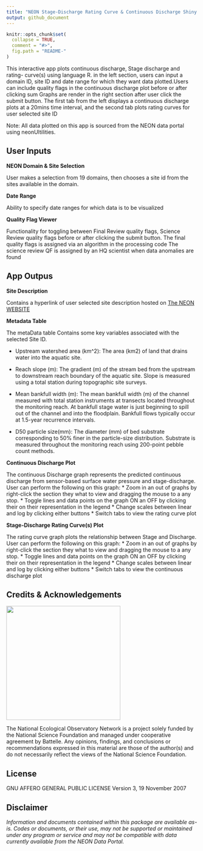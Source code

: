 ```yaml
---
title: "NEON Stage-Discharge Rating Curve & Continuous Discharge Shiny App"
output: github_document
---
```


<!-- README.md is generated from README.Rmd. Please edit that file -->

```r
knitr::opts_chunk$set(
  collapse = TRUE,
  comment = "#>",
  fig.path = "README-"
)

```
<!-- ****** Description ****** -->

This interactive app plots continuous discharge, Stage discharge and rating- curve(s) using language R.
in the left section, users can input a domain ID, site ID and date range for  which they want data plotted.Users can include quality flags in the continuous discharge plot before or after clicking sum
Graphs are render in the right section after user click the submit button. The first tab from the left displays a continuous discharge plots at a 20mins time interval, and the second tab plots rating curves for user selected site ID

Note: All data plotted on this app is sourced from the  NEON data portal using neonUltilities.

<!-- ****** Usage ****** -->
## User Inputs

**NEON Domain & Site Selection**

User makes a selection from 19 domains, then chooses a site id from the sites available in  the domain.

**Date Range**

Ability to specify date ranges for which data is to be visualized

**Quality Flag Viewer**

Functionality for toggling  between Final Review quality flags, Science Review quality flags before or after clicking the submit button.
The final quality flags is assigned via an algorithm in the processing code 
The science review QF is assigned by an HQ scientist when data anomalies are found 

## App Outpus

**Site Description**

Contains a hyperlink of user selected site description hosted on [The NEON WEBSITE](https://www.neonscience.org/field-sites/explore-field-sites)

**Metadata Table**

The metaData table Contains some  key variables associated with the  selected Site ID.

* Upstream watershed area (km^2):	The area (km2) of land that drains water into the aquatic site. 

* Reach slope (m): 	The gradient (m) of the stream bed from the upstream to downstream reach boundary of the aquatic site.
Slope is measured using a total station during topographic site surveys. 

* Mean bankfull width (m):	The mean bankfull width (m) of the channel measured with total station instruments at transects located throughout the monitoring reach.  At bankfull stage water is just beginning to spill out of the channel and into the floodplain.  Bankfull flows typically occur at 1.5-year recurrence intervals.  

* D50 particle size(mm):	The diameter (mm) of bed substrate corresponding to 50% finer in the particle-size distribution.   Substrate is measured throughout the monitoring reach using 200-point pebble count methods.  



**Continuous Discharge Plot**

The continuous Discharge graph represents the  predicted continuous discharge from sensor-based surface water pressure and stage-discharge.
User can perform the following on this graph:
* Zoom in an out of graphs by right-click the section they what to view and dragging the mouse to a any stop.
* Toggle lines and data points on the graph ON an OFF by clicking their on their representation in the legend
* Change scales between linear and log by clicking either buttons
* Switch tabs to view the rating curve plot

**Stage-Discharge Rating Curve(s) Plot**

The rating curve graph plots the relationship between  Stage and Discharge.
User can perform the following on this graph:
* Zoom in an out of graphs by right-click the section they what to view and dragging the mouse to a any stop.
* Toggle lines and data points on the graph ON an OFF by clicking their on their representation in the legend
* Change scales between linear and log by clicking either buttons
* Switch tabs to view the continuous discharge plot


<!-- ****** Acknowledgements ****** -->
## Credits & Acknowledgements

<!-- HTML tags to produce image, resize, add hyperlink. -->
<!-- ONLY WORKS WITH HTML or GITHUB documents -->
<a href="http://www.neonscience.org/">
<img src="logo.png" width="300px" />
</a>


<!-- Acknowledgements text -->
The National Ecological Observatory Network is a project solely funded by the National Science Foundation and managed under cooperative agreement by Battelle. Any opinions, findings, and conclusions or recommendations expressed in this material are those of the author(s) and do not necessarily reflect the views of the National Science Foundation.



<!-- ****** License ****** -->
## License

GNU AFFERO GENERAL PUBLIC LICENSE Version 3, 19 November 2007



<!-- ****** Disclaimer ****** -->
## Disclaimer

*Information and documents contained within this package are available as-is. Codes or documents, or their use, may not be supported or maintained under any program or service and may not be compatible with data currently available from the NEON Data Portal.*
